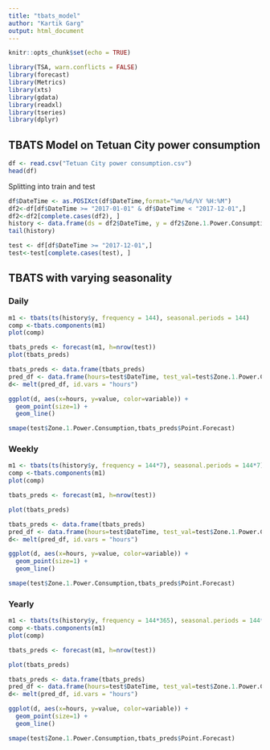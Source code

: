 ```yaml
---
title: "tbats_model"
author: "Kartik Garg"
output: html_document
---
```


```r
knitr::opts_chunk$set(echo = TRUE)
```

```r
library(TSA, warn.conflicts = FALSE)
library(forecast)
library(Metrics)
library(xts)
library(gdata)
library(readxl)
library(tseries)
library(dplyr)
```

## TBATS Model on Tetuan City power consumption

```r
df <- read.csv("Tetuan City power consumption.csv")
head(df)
```

Splitting into train and test

```r
df$DateTime <- as.POSIXct(df$DateTime,format="%m/%d/%Y %H:%M")
df2<-df[df$DateTime >= "2017-01-01" & df$DateTime < "2017-12-01",]
df2<-df2[complete.cases(df2), ]
history <- data.frame(ds = df2$DateTime, y = df2$Zone.1.Power.Consumption)
tail(history)
```

```r
test <- df[df$DateTime >= "2017-12-01",]
test<-test[complete.cases(test), ]
```

## TBATS with varying seasonality

### Daily

```r
m1 <- tbats(ts(history$y, frequency = 144), seasonal.periods = 144)
comp <-tbats.components(m1)
plot(comp)
```

```r
tbats_preds <- forecast(m1, h=nrow(test))
plot(tbats_preds)
```

```r
tbats_preds <- data.frame(tbats_preds)
pred_df <- data.frame(hours=test$DateTime, test_val=test$Zone.1.Power.Consumption, pred_val=tbats_preds$Point.Forecast)
d<- melt(pred_df, id.vars = "hours")

ggplot(d, aes(x=hours, y=value, color=variable)) + 
  geom_point(size=1) + 
  geom_line()
```

```r
smape(test$Zone.1.Power.Consumption,tbats_preds$Point.Forecast) 
```

### Weekly

```r
m1 <- tbats(ts(history$y, frequency = 144*7), seasonal.periods = 144*7)
comp <-tbats.components(m1)
plot(comp)
```

```r
tbats_preds <- forecast(m1, h=nrow(test))

plot(tbats_preds)
```

```r
tbats_preds <- data.frame(tbats_preds)
pred_df <- data.frame(hours=test$DateTime, test_val=test$Zone.1.Power.Consumption, pred_val=tbats_preds$Point.Forecast)
d<- melt(pred_df, id.vars = "hours")

ggplot(d, aes(x=hours, y=value, color=variable)) + 
  geom_point(size=1) + 
  geom_line()
```

```r

smape(test$Zone.1.Power.Consumption,tbats_preds$Point.Forecast) 
```

### Yearly

```r
m1 <- tbats(ts(history$y, frequency = 144*365), seasonal.periods = 144*365)
comp <-tbats.components(m1)
plot(comp)
```

```r
tbats_preds <- forecast(m1, h=nrow(test))

plot(tbats_preds)
```

```r
tbats_preds <- data.frame(tbats_preds)
pred_df <- data.frame(hours=test$DateTime, test_val=test$Zone.1.Power.Consumption, pred_val=tbats_preds$Point.Forecast)
d<- melt(pred_df, id.vars = "hours")

ggplot(d, aes(x=hours, y=value, color=variable)) + 
  geom_point(size=1) + 
  geom_line()
```

```r
smape(test$Zone.1.Power.Consumption,tbats_preds$Point.Forecast) 
```
